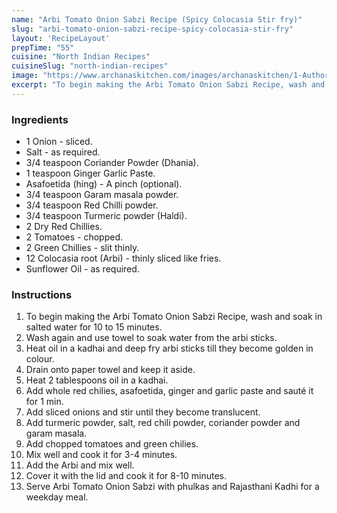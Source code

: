 ---
name: "Arbi Tomato Onion Sabzi Recipe (Spicy Colocasia Stir fry)"
slug: "arbi-tomato-onion-sabzi-recipe-spicy-colocasia-stir-fry"
layout: 'RecipeLayout'
prepTime: "55"
cuisine: "North Indian Recipes"
cuisineSlug: "north-indian-recipes"
image: "https://www.archanaskitchen.com/images/archanaskitchen/1-Author/Aarti_Sharma/Arbi_in_fries_style.jpg"
excerpt: "To begin making the Arbi Tomato Onion Sabzi Recipe, wash and soak in salted water for 10 to 15 minutes"
---

### Ingredients

- 1 Onion - sliced.
- Salt - as required.
- 3/4 teaspoon Coriander Powder (Dhania).
- 1 teaspoon Ginger Garlic Paste.
- Asafoetida (hing) - A pinch (optional).
- 3/4 teaspoon Garam masala powder.
- 3/4 teaspoon Red Chilli powder.
- 3/4 teaspoon Turmeric powder (Haldi).
- 2 Dry Red Chillies.
- 2 Tomatoes - chopped.
- 2 Green Chillies - slit thinly.
- 12 Colocasia root (Arbi) - thinly sliced like fries.
- Sunflower Oil - as required.

### Instructions

1. To begin making the Arbi Tomato Onion Sabzi Recipe, wash and soak in salted water for 10 to 15 minutes.
1. Wash again and use towel to soak water from the arbi sticks.
1. Heat oil in a kadhai and deep fry arbi sticks till they become golden in colour.
1. Drain onto paper towel and keep it aside.
1. Heat 2 tablespoons oil in a kadhai.
1. Add whole red chilies, asafoetida, ginger and garlic paste and sauté it for 1 min.
1. Add sliced onions and stir until they become translucent.
1. Add turmeric powder, salt, red chili powder, coriander powder and garam masala.
1. Add chopped tomatoes and green chilies.
1. Mix well and cook it for 3-4 minutes.
1. Add the Arbi and mix well.
1. Cover it with the lid and cook it for 8-10 minutes.
1. Serve Arbi Tomato Onion Sabzi with phulkas and Rajasthani Kadhi for a weekday meal.
